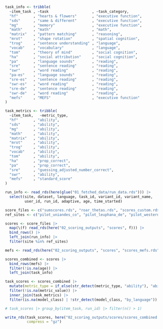 ```r
task_info <- tribble(
  ~item_task , ~task                    , ~task_category,
  "hf"       , "hearts & flowers"       , "executive function",
  "sds"      , "same & different"       , "executive function",
  "mg"       , "memory"                 , "executive function",
  "math"     , "math"                   , "math",
  "matrix"   , "pattern matching"       , "reasoning",
  "mrot"     , "shape rotation"         , "spatial cognition",
  "trog"     , "sentence understanding" , "language",
  "vocab"    , "vocabulary"             , "language",
  "tom"      , "theory of mind"         , "social cognition",
  "ha"       , "social attribution"     , "social cognition",
  "pa"       , "language sounds"        , "reading",
  "sre"      , "sentence reading"       , "reading",
  "swr"      , "word reading"           , "reading",
  "pa-es"    , "language sounds"        , "reading",
  "sre-es"   , "sentence reading"       , "reading",
  "swr-es"   , "word reading"           , "reading",
  "sre-de"   , "sentence reading"       , "reading",
  "swr-de"   , "word reading"           , "reading",
  "mefs"     , "MEFS"                   , "executive function"
)

task_metrics <- tribble(
  ~item_task,   ~metric_type,
  "hf"       , "ability",
  "sds"      , "ability",
  "mg"       , "ability",
  "math"     , "ability",
  "matrix"   , "ability",
  "mrot"     , "ability",
  "trog"     , "ability",
  "vocab"    , "ability",
  "tom"      , "ability",
  "ha"       , "prop_correct",
  "pa"       , "prop_correct",
  "sre"      , "guessing_adjusted_number_correct",
  "swr"      , "ability",
  "mefs"     , "standard_score"
)

run_info <- read_rds(here(glue("01_fetched_data/run_data.rds"))) |>
  select(site, dataset, language, task_id, variant_id, variant_name,
         user_id, run_id, adaptive, age, time_started)

score_files <- c("sumscores.rds", "roar_thetas.rds", "scores_custom.rds", "registry_scores.rds")
ref_sites <- c("pilot_uniandes_co", "pilot_leuphana_de", "pilot_western_ca")

scores <- score_files |>
  map(\(f) read_rds(here("02_scoring_outputs", "scores", f))) |>
  bind_rows() |>
  left_join(run_info) |>
  filter(site %in% ref_sites)

mefs <- read_rds(here("02_scoring_outputs", "scores", "scores_mefs.rds"))

scores_combined <- scores |>
  bind_rows(mefs) |>
  filter(!is.na(age)) |>
  left_join(task_info)

task_scores <- scores_combined |>
  mutate(metric_type = if_else(str_detect(metric_type, "ability"), "ability", metric_type)) |>
  filter(!is.na(metric_value)) |>
  inner_join(task_metrics) |>
  filter(is.na(model_class) | !str_detect(model_class, "by_language"))

# task_scores |> group_by(item_task, run_id) |> filter(n() > 1)

write_rds(task_scores, here("02_scoring_outputs/scores/scores_combined.rds"),
          compress = "gz")
```
